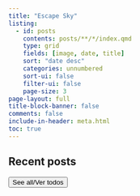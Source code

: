 ```yaml
---
title: "Escape Sky"
listing:
  - id: posts
    contents: posts/**/*/index.qmd
    type: grid
    fields: [image, date, title]
    sort: "date desc"
    categories: unnumbered
    sort-ui: false
    filter-ui: false
    page-size: 3          
page-layout: full
title-block-banner: false
comments: false
include-in-header: meta.html  
toc: true
---
```

## Recent posts

::: {#posts}
:::

 <a href="../posts/index.html"> <button type="button" class="btn btn-primary float-end btn-sm">See all/Ver todos</button></a>

<br>
